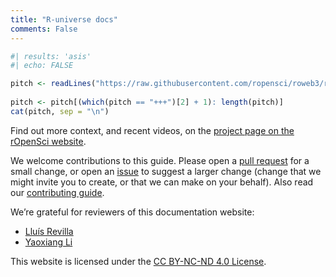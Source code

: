 ```yaml
---
title: "R-universe docs"
comments: False
---
```


```r
#| results: 'asis'
#| echo: FALSE

pitch <- readLines("https://raw.githubusercontent.com/ropensci/roweb3/refs/heads/main/content/r-universe/_index.md")
  
pitch <- pitch[(which(pitch == "+++")[2] + 1): length(pitch)]
cat(pitch, sep = "\n")

```

Find out more context, and recent videos, on the [project page on the rOpenSci website](https://ropensci.org/r-universe). 

We welcome contributions to this guide.
Please open a [pull request](https://github.com/r-universe-org/docs) for a small change,
or open an [issue](https://github.com/r-universe-org/docs/issues?q=sort%3Aupdated-desc+is%3Aissue+is%3Aopen) to suggest a larger change (change that we might invite you to create, 
or that we can make on your behalf).
Also read our [contributing guide](https://github.com/r-universe-org/docs/blob/main/.github/CONTRIBUTING.md).

We're grateful for reviewers of this documentation website:

- [Lluís Revilla](https://github.com/llrs)
- [Yaoxiang Li](https://github.com/YaoxiangLi)

This website is licensed under the [CC BY-NC-ND 4.0 License](https://creativecommons.org/licenses/by-nc-nd/4.0/).
